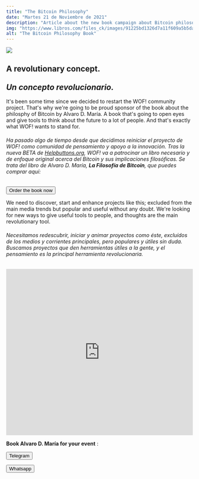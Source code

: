 ```yaml
---
title: "The Bitcoin Philosophy"
date: "Martes 21 de Noviembre de 2021"
description: "Article about the new book campaign about Bitcoin philosophy"
img: "https://www.libros.com/files_ck/images/91225bd1326d7a11f609a5b5dae2a930c4fd5611.jpg"
alt: "The Bitcoin Philosophy Book"
---
```


<picture>
  <img src="https://www.libros.com/files_ck/images/91225bd1326d7a11f609a5b5dae2a930c4fd5611.jpg" />
</picture>

<h2>A revolutionary concept.<br></br><i>Un concepto revolucionario.</i></h2>

It's been some time since we decided to restart the WOF! community project. That's why we're going to be proud sponsor of the book about the philosphy of Bitcoin by Alvaro D. María. A book that's going to open eyes and give tools to think about the future to a lot of people. And that's exactly what WOF! wants to stand for.

<h6>Ha pasado algo de tiempo desde que decidimos reiniciar el proyecto de WOF! como comunidad de pensamiento y apoyo a la innovación. Tras la nueva BETA de <a href="https://www.github.com/helpbuttons">Helpbuttons.org</a>, WOF! va a patrocinar un libro necesario y de enfoque original acerca del Bitcoin y sus implicaciones filosóficas. Se trata del libro de Alvaro D. María, <strong> La Filosofía de Bitcoin</strong>, que puedes comprar aquí:</h6>

<form className="action" action="https://libros.com/comprar/la-filosofia-de-bitcoin/?utm_source=twitter&utm_medium=autor&utm_campaign=venta&utm_content=la-filosofia-de-bitcoin" target="_blank">
      <button href="">Order the book now</button>
</form>

We need to discover, start and enhance projects like this; excluded from the main media trends but popular and useful without any doubt. We're looking for new ways to give useful tools to people, and thoughts are the main revolutionary tool.

<h6>Necesitamos redescubrir, iniciar y animar proyectos como éste, excluídos de los medios y corrientes principales, pero populares y útiles sin duda. Buscamos proyectos que den herramientas útiles a la gente, y el pensamiento es la principal herramienta revolucionaria.</h6>

<div>
  <iframe src="https://www.youtube.com/embed/25RbDa_ikmU" width="100%" height="450" frameBorder="0" allowfullscreen="allowfullscreen"></iframe>
</div>

<p><strong>Book Alvaro D. María for your event</strong> :</p>
<form className="action" action="https://t.me/info_wof" target="_blank">
      <button href="">Telegram</button>
</form>
<form className="action" action="https://t.me/info_wof" target="_blank">
      <button href="">Whatsapp</button>
</form>
